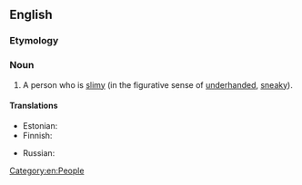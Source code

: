 ==English==

===Etymology===
{{compound|slime|ball|lang=en}}

===Noun===
{{en-noun}}

# {{lb|en|slang|derogatory}} A person who is [[slimy]] (in the figurative sense of [[underhanded]], [[sneaky]]).

====Translations====
{{trans-top|slimy person}}
* Estonian: {{t|et|limapall}}
* Finnish: {{t+|fi|limanuljaska}}
{{trans-mid}}
* Russian: {{t+|ru|слизняк}}
{{trans-bottom}}

[[Category:en:People]]